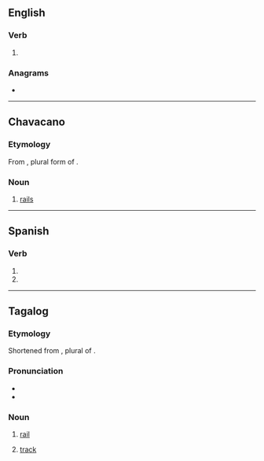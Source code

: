 ==English==

===Verb===
{{head|en|verb form}}

# {{en-third-person singular of|rile}}

===Anagrams===
* {{anagrams|en|a=eilrs|Ilers|Isler|Reils|Riels|Siler|liers|lires|riels|risel|slier}}

----

==Chavacano==

===Etymology===
From {{inh|cbk|es|carriles}}, plural form of {{m|es|carril|t=tracks}}.

===Noun===
{{head|cbk|noun}}

# [[rail]]s {{gloss|of a railroad}}

----

==Spanish==

===Verb===
{{head|es|verb form}}

# {{es-verb form of|rilarse|ending=-ar|mood=subjunctive|tense=present|number=s|person=2|formal=n}}
# {{es-verb form of|rilarse|ending=-ar|mood=imperative|number=s|person=2|formal=n|sense=negative}}

----

==Tagalog==

===Etymology===
Shortened from {{der|tl|es|carriles}}, plural of {{m|tl|carril}}.

===Pronunciation===
* {{hyphenation|tl|ri|les}}
* {{tl-IPA}}

===Noun===
{{tl-noun}}

# [[rail]] {{gloss|metal bar that makes the track of a railroad}}
# {{lb|tl|rail transport}} [[track]]